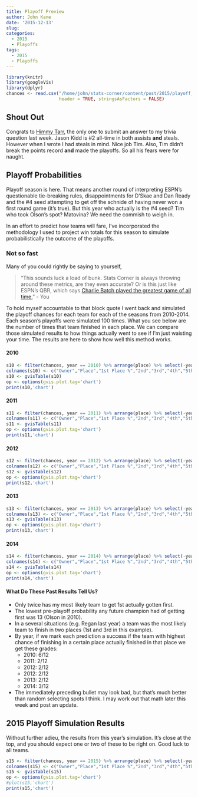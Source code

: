 ```yaml
---
title: Playoff Preview
author: John Kane
date: '2015-12-13'
slug: 
categories:
  - 2015
  - Playoffs
tags: 
  - 2015
  - Playoffs
---
```


```r
library(knitr)
library(googleVis)
library(dplyr)
chances <- read.csv("/home/john/stats-corner/content/post/2015/playoff_preview.csv", 
                    header = TRUE, stringsAsFactors = FALSE)
```

## Shout Out
Congrats to [Himmy Tarr](https://www.facebook.com/tim.harrington.716?fref=ts), the only one to submit an answer to my trivia question last week. Jason Kidd is #2 all-time in both assists **and** steals. However when I wrote I had steals in mind. Nice job Tim. Also, Tim didn't break the points record __and__ made the playoffs. So all his fears were for naught. 

## Playoff Probabilities
Playoff season is here. That means another round of interpreting ESPN's questionable tie-breaking rules, disappointments for D'Skae and Dan Ready and the #4 seed attempting to get off the schnide of having never won a first round game (it's true). But this year who actually is the #4 seed? Tim who took Olson's spot? Matovina? We need the commish to weigh in. 

In an effort to predict how teams will fare, I've incorporated the methodology I used to project win totals for this season to simulate probabilistically the outcome of the playoffs.  

### Not so fast
Many of you could rightly be saying to yourself, 

> "This sounds luck a load of bunk. Stats Corner is always throwing around these metrics, are they even accurate? Or is this just like ESPN's QBR, which says [Charlie Batch played the greatest game of all time.](http://profootballtalk.nbcsports.com/2015/11/19/charlie-batchs-186-yard-two-pick-game-has-espns-best-qbr-ever/)" - You

To hold myself accountable to that block quote I went back and simulated the playoff chances for each team for each of the seasons from 2010-2014. Each season's playoffs were simulated 100 times. What you see below are the number of times that team finished in each place. We can compare those simulated results to how things actually went to see if I'm just waisting your time. The results are here to show how well this method works. 

#### 2010
```r
s10 <- filter(chances, year == 2010) %>% arrange(place) %>% select(-year)
colnames(s10) <- c("Owner","Place","1st Place %","2nd","3rd","4th","5th","6th","7th","8th","9th","10th","11th","12th")
s10 <- gvisTable(s10)
op <- options(gvis.plot.tag='chart')
print(s10,'chart')
```

#### 2011
```r
s11 <- filter(chances, year == 2011) %>% arrange(place) %>% select(-year)
colnames(s11) <- c("Owner","Place","1st Place %","2nd","3rd","4th","5th","6th","7th","8th","9th","10th","11th","12th")
s11 <- gvisTable(s11)
op <- options(gvis.plot.tag='chart')
print(s11,'chart')
```

#### 2012
```r
s12 <- filter(chances, year == 2012) %>% arrange(place) %>% select(-year)
colnames(s12) <- c("Owner","Place","1st Place %","2nd","3rd","4th","5th","6th","7th","8th","9th","10th","11th","12th")
s12 <- gvisTable(s12)
op <- options(gvis.plot.tag='chart')
print(s12,'chart')
```

#### 2013
```r
s13 <- filter(chances, year == 2013) %>% arrange(place) %>% select(-year)
colnames(s13) <- c("Owner","Place","1st Place %","2nd","3rd","4th","5th","6th","7th","8th","9th","10th","11th","12th")
s13 <- gvisTable(s13)
op <- options(gvis.plot.tag='chart')
print(s13,'chart')
```

#### 2014
```r
s14 <- filter(chances, year == 2014) %>% arrange(place) %>% select(-year)
colnames(s14) <- c("Owner","Place","1st Place %","2nd","3rd","4th","5th","6th","7th","8th","9th","10th","11th","12th")
s14 <- gvisTable(s14)
op <- options(gvis.plot.tag='chart')
print(s14,'chart')
```

#### What Do These Past Results Tell Us?
* Only twice has my most likely team to get 1st actually gotten first.
* The lowest pre-playoff probability any future champion had of getting first was 13 (Olson in 2010).
* In a several situations (e.g. Regan last year) a team was the most likely team to finish in two places (1st and 3rd in this example).
* By year, if we mark each prediction a success if the team with highest chance of finishing in a certain place actually finished in that place we get these grades:
    + 2010: 6/12
    + 2011: 2/12
    + 2012: 2/12
    + 2012: 2/12
    + 2013: 2/12
    + 2014: 3/12
* The immediately preceding bullet may look bad, but that's much better than random selecting spots I think. I may work out that math later this week and post an update.


## 2015 Playoff Simulation Results
Without further adieu, the results from this year's simulation. It's close at the top, and you should expect one or two of these to be right on. Good luck to all teams. 

```r
s15 <- filter(chances, year == 2015) %>% arrange(place) %>% select(-year)
colnames(s15) <- c("Owner","Place","1st Place %","2nd","3rd","4th","5th","6th","7th","8th","9th","10th","11th","12th")
s15 <- gvisTable(s15)
op <- options(gvis.plot.tag='chart')
#plot(s15,'chart')
print(s15,'chart')
```
